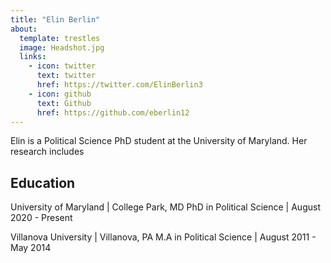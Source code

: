 ```yaml
---
title: "Elin Berlin"
about:
  template: trestles
  image: Headshot.jpg
  links:
    - icon: twitter
      text: twitter
      href: https://twitter.com/ElinBerlin3
    - icon: github
      text: Github
      href: https://github.com/eberlin12
---
```


Elin is a Political Science PhD student at the University of Maryland. Her research includes

## Education

University of Maryland | College Park, MD
PhD in Political Science | August 2020 - Present

Villanova University | Villanova, PA
M.A in Political Science | August 2011 - May 2014

